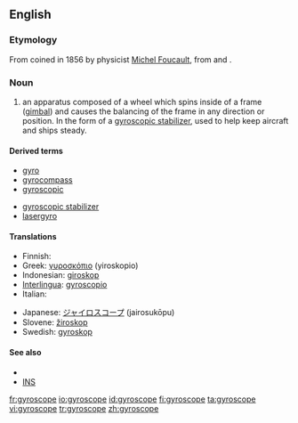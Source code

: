 ==English==

===Etymology===
From {{etyl|fr|en}} coined in 1856 by physicist [[w:Michel Foucault|Michel Foucault]], from {{etyl|grc|en}} {{term|γυρος||tr=gyros|circle}} and {{term|σκωπος||tr=skopos|watcher}}.

===Noun===
{{en-noun}} 

# an apparatus composed of a wheel which spins inside of a frame ([[gimbal]]) and causes the balancing of the frame in any direction or position. In the form of a [[gyroscopic stabilizer]], used to help keep aircraft and ships steady.

====Derived terms====
{{rel-top|derms derived from gyroscope}}
* [[gyro]]
* [[gyrocompass]]
* [[gyroscopic]]
{{rel-mid}}
* [[gyroscopic stabilizer]]
* [[lasergyro]]
{{rel-bottom}}

====Translations====
{{trans-top}}
* Finnish: {{t-|fi|gyroskooppi}}
* Greek: [[γυροσκόπιο]] (yiroskopio) {{n}}
* Indonesian: [[giroskop]]
* [[Interlingua]]: [[gyroscopio]]
* Italian: {{t+|it|giroscopio|m}}
{{trans-mid}}
* Japanese: [[ジャイロスコープ]] (jairosukōpu)
* Slovene: [[žiroskop]] {{m}}
* Swedish: [[gyroskop]] {{n}}
{{trans-bottom}}

====See also====
* {{pedialite|gyroscope}}
* [[INS]]

[[fr:gyroscope]]
[[io:gyroscope]]
[[id:gyroscope]]
[[fi:gyroscope]]
[[ta:gyroscope]]
[[vi:gyroscope]]
[[tr:gyroscope]]
[[zh:gyroscope]]